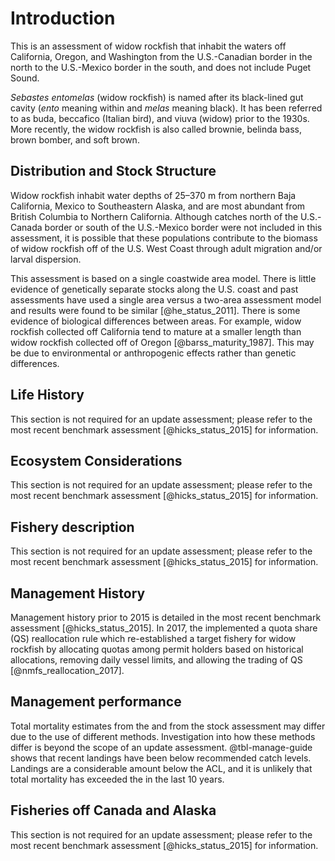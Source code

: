 # Introduction

This is an assessment of widow rockfish that inhabit the waters off California, Oregon, and Washington from the U.S.-Canadian border in the north to the U.S.-Mexico border in the south, and does not include Puget Sound.

*Sebastes entomelas* (widow rockfish) is named after its black-lined gut cavity (*ento* meaning within and *melas* meaning black). It has been referred to as buda, beccafico (Italian bird), and viuva (widow) prior to the 1930s. More recently, the widow rockfish is also called brownie, belinda bass, brown bomber, and soft brown.

## Distribution and Stock Structure

Widow rockfish inhabit water depths of 25–370 m from northern Baja California, Mexico to Southeastern Alaska, and are most abundant from British Columbia to Northern California. Although catches north of the U.S.-Canada border or south of the U.S.-Mexico border were not included in this assessment, it is possible that these populations contribute to the biomass of widow rockfish off of the U.S. West Coast through adult migration and/or larval dispersion.

This assessment is based on a single coastwide area model. There is little evidence of genetically separate stocks along the U.S. coast and past assessments have used a single area versus a two-area assessment model and results were found to be similar [@he_status_2011]. There is some evidence of biological differences between areas. For example, widow rockfish collected off California tend to mature at a smaller length than widow rockfish collected off of Oregon [@barss_maturity_1987]. This may be due to environmental or anthropogenic effects rather than genetic differences. 

## Life History

This section is not required for an update assessment; please refer to the most recent benchmark assessment [@hicks_status_2015] for information.

## Ecosystem Considerations

This section is not required for an update assessment; please refer to the most recent benchmark assessment [@hicks_status_2015] for information.

## Fishery description

This section is not required for an update assessment; please refer to the most recent benchmark assessment [@hicks_status_2015] for information.

## Management History 

Management history prior to 2015 is detailed in the most recent benchmark assessment [@hicks_status_2015]. In 2017, the \gls{nmfs} implemented a quota share (QS) reallocation rule which re-established a target fishery for widow rockfish by allocating quotas among permit holders based on historical allocations, removing daily vessel limits, and allowing the trading of QS [@nmfs_reallocation_2017].

## Management performance

Total mortality estimates from the \gls{wcgop} and from the stock assessment may differ due to the use of different methods. Investigation into how these methods differ is beyond the scope of an update assessment. @tbl-manage-guide shows that recent landings have been below recommended catch levels. Landings are a considerable amount below the ACL, and it is unlikely that total mortality has exceeded the \gls{acl} in the last 10 years.

## Fisheries off Canada and Alaska

This section is not required for an update assessment; please refer to the most recent benchmark assessment [@hicks_status_2015] for information.
